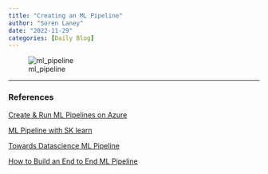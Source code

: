 ```yaml
---
title: "Creating an ML Pipeline"
author: "Soren Laney"
date: "2022-11-29"
categories: [Daily Blog]
---
```



![ml_pipeline](ml_pipeline.png)








***

### References 

[Create & Run ML Pipelines on Azure](https://learn.microsoft.com/en-us/azure/machine-learning/v1/how-to-create-machine-learning-pipelines)

[ML Pipeline with SK learn](https://www.analyticsvidhya.com/blog/2020/01/build-your-first-machine-learning-pipeline-using-scikit-learn/)

[Towards Datascience ML Pipeline](https://medium.com/analytics-vidhya/what-is-a-pipeline-in-machine-learning-how-to-create-one-bda91d0ceaca)

[How to Build an End to End ML Pipeline](https://www.projectpro.io/article/machine-learning-pipeline-architecture/567)